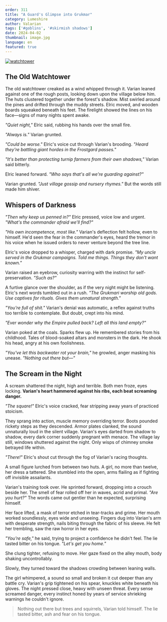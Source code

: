 ```yaml
---
order: 311
title: "A Guard's Glimpse into Grukmar"
category: Lumeshire
author: Valarian
tags: ['#goblins', '#skirmish shadows']
date: 2024-04-02
thumbnail: image.jpg
language: en
featured: true
---
```


[![watchtower](https://i.imgur.com/ZgytCdQ.jpeg)](https://i.imgur.com/ZgytCdQ.jpeg)

## The Old Watchtower

The old watchtower creaked as a wind whipped through it. Varian leaned against one of the rough posts, looking down upon the village below him. The huts clustered together under the forest's shadow. Mist swirled around the pines and drifted through the muddy streets. Elric moved, and wooden boards squeaked beneath his feet. The firelight showed the lines on his face—signs of many nights spent awake.

*"Quiet night,"* Elric said, rubbing his hands over the small fire.

*"Always is."* Varian grunted.

*"Could be worse."* Elric's voice cut through Varian's brooding. *"Heard they're battling giant hordes in the Frostgard passes."*

*"It's better than protecting turnip farmers from their own shadows,"* Varian said bitterly.

Elric leaned forward. *"Who says that's all we're guarding against?"*

Varian grunted. *"Just village gossip and nursery rhymes."* But the words still made him shiver.

## Whispers of Darkness

*"Then why keep us penned in?"* Elric pressed, voice low and urgent. *"What's the commander afraid we'll find?"*

*"His own incompetence, most like."* Varian's deflection felt hollow, even to himself. He'd seen the fear in the commander's eyes, heard the tremor in his voice when he issued orders to never venture beyond the tree line.

Elric's voice dropped to a whisper, charged with dark promise. *"My uncle served in the Grukmar campaigns. Told me things. Things they don't want known."*

Varian raised an eyebrow, curiosity warring with the instinct for self-preservation. *"Such as?"*

A furtive glance over the shoulder, as if the very night might be listening. Elric's next words tumbled out in a rush. *"The Grukmari worship old gods. Use captives for rituals. Gives them unnatural strength."*

*"You're full of shit."* Varian's denial was automatic, a reflex against truths too terrible to contemplate. But doubt, crept into his mind.

*"Ever wonder why the Empire pulled back? Left all this land empty?"*

Varian poked at the coals. Sparks flew up. He remembered stories from his childhood. Tales of blood-soaked altars and monsters in the dark. He shook his head, angry at his own foolishness.

*"You've let this backwater rot your brain,"* he growled, anger masking his unease. *"Nothing out there but—"*

## The Scream in the Night

A scream shattered the night, high and terrible. Both men froze, eyes locking. **Varian's heart hammered against his ribs, each beat screaming danger.**

*"The square!"* Elric's voice cracked, fear stripping away years of practiced stoicism.

They sprang into action, muscle memory overriding terror. Boots pounded rickety steps as they descended. Armor plates clanked, the sound unnaturally loud in the silent village. Varian's eyes darted from shadow to shadow, every dark corner suddenly pregnant with menace. The village lay still, windows shuttered against the night. Only wisps of chimney smoke betrayed life within.

*"There!"* Elric's shout cut through the fog of Varian's racing thoughts.

A small figure lurched from between two huts. A girl, no more than twelve, her dress a tattered. She stumbled into the open, arms flailing as if fighting off invisible assailants.

Varian's training took over. He sprinted forward, dropping into a crouch beside her. The smell of fear rolled off her in waves, acrid and primal. *"Are you hurt?"* The words came out gentler than he expected, surprising himself.

Her face lifted, a mask of terror etched in tear-tracks and grime. Her mouth worked soundlessly, eyes wide and unseeing. Fingers dug into Varian's arm with desperate strength, nails biting through the fabric of his sleeve. He felt her trembling, saw the raw horror in her eyes. 

*"You're safe,"* he said, trying to project a confidence he didn't feel. The lie tasted bitter on his tongue. *"Let's get you home."*

She clung tighter, refusing to move. Her gaze fixed on the alley mouth, body shaking uncontrollably.

Slowly, they turned toward the shadows crowding between leaning walls. 

The girl whimpered, a sound so small and broken it cut deeper than any battle cry. Varian's grip tightened on his spear, knuckles white beneath his gloves. The night pressed close, heavy with unseen threat. Every sense screamed danger, every instinct honed by years of service shrieking warnings he couldn't ignore.

> Nothing out there but trees and squirrels, Varian told himself. The lie tasted bitter, ash and fear on his tongue.